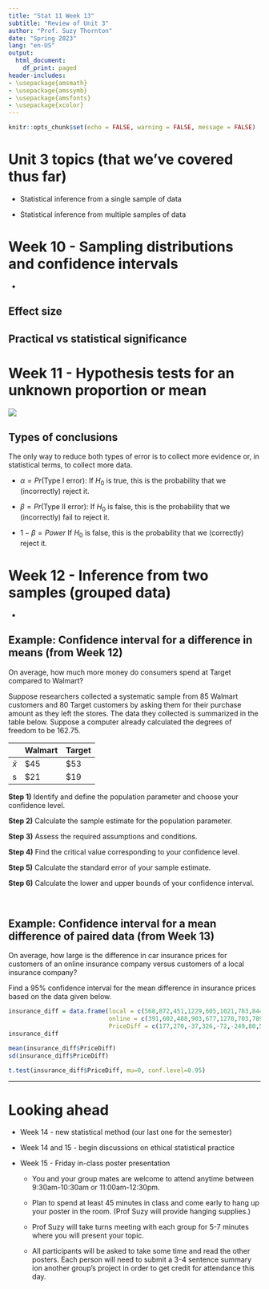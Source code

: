```yaml
---
title: "Stat 11 Week 13"
subtitle: "Review of Unit 3" 
author: "Prof. Suzy Thornton"
date: "Spring 2023"
lang: "en-US"
output:
  html_document:
    df_print: paged
header-includes:
- \usepackage{amsmath}
- \usepackage{amssymb}
- \usepackage{amsfonts}
- \usepackage{xcolor}
---
```


```r
knitr::opts_chunk$set(echo = FALSE, warning = FALSE, message = FALSE)
```


# Unit 3 topics (that we've covered thus far)

* Statistical inference from a single sample of data 

* Statistical inference from multiple samples of data 





# Week 10 - Sampling distributions and confidence intervals

*  

## Effect size 

## Practical vs statistical significance 




# Week 11 - Hypothesis tests for an unknown proportion or mean

![](./images/wk13-everything.png)


## Types of conclusions 

The only way to reduce both types of error is to collect more evidence or, in statistical terms, to collect more data.

* $\alpha = Pr(\text{Type I error})$: If $H_0$ is true, this is the probability that we (incorrectly) reject it.

* $\beta = Pr(\text{Type II error})$: If $H_0$ is false, this is the probability that we (incorrectly) fail to reject it. 

* $1-\beta = Power$ If $H_0$ is false, this is the probability that we (correctly) reject it.  





# Week 12 - Inference from two samples (grouped data)

*  

## Example: Confidence interval for a difference in means (from Week 12)

On average, how much more money do consumers spend at Target compared to Walmart? 

Suppose researchers collected a systematic sample from $85$ Walmart customers and $80$ Target customers by asking them for their purchase amount as they left the stores. The data they collected is summarized in the table below. Suppose a computer already calculated the degrees of freedom to be $162.75$. 

| | Walmart | Target |
|:---|:---|:---|
| $\bar{x}$ | $\$45$ | $\$53$ |
| s | $\$21$ | $\$19$ | 


**Step 1)** Identify and define the population parameter and choose your confidence level. 

**Step 2)** Calculate the sample estimate for the population parameter. 

**Step 3)** Assess the required assumptions and conditions. 

**Step 4)** Find the critical value corresponding to your confidence level. 

**Step 5)** Calculate the standard error of your sample estimate. 

**Step 6)** Calculate the lower and upper bounds of your confidence interval. 

<br>

## Example: Confidence interval for a mean difference of paired data (from Week 13)

On average, how large is the difference in car insurance prices for customers of an online insurance company versus customers of a local insurance company? 

Find a $95\%$ confidence interval for the mean difference in insurance prices based on the data given below. 

```r
insurance_diff = data.frame(local = c(568,872,451,1229,605,1021,783,844,907,712),
                            online = c(391,602,488,903,677,1270,703,789,1008,702),
                            PriceDiff = c(177,270,-37,326,-72,-249,80,55,-101,10))
insurance_diff
```

```r
mean(insurance_diff$PriceDiff)
sd(insurance_diff$PriceDiff)

t.test(insurance_diff$PriceDiff, mu=0, conf.level=0.95)
```


***

# Looking ahead 

* Week 14 - new statistical method (our last one for the semester)

* Week 14 and 15 - begin discussions on ethical statistical practice 

* Week 15 - Friday in-class poster presentation 

  * You and your group mates are welcome to attend anytime between 9:30am-10:30am or 11:00am-12:30pm. 
  
  * Plan to spend at least 45 minutes in class and come early to hang up your poster in the room. (Prof Suzy will provide hanging supplies.) 
  
  * Prof Suzy will take turns meeting with each group for 5-7 minutes where you will present your topic. 
  
  * All participants will be asked to take some time and read the other posters. Each person will need to submit a 3-4 sentence summary ion another group's project in order to get credit for attendance this day. 
 